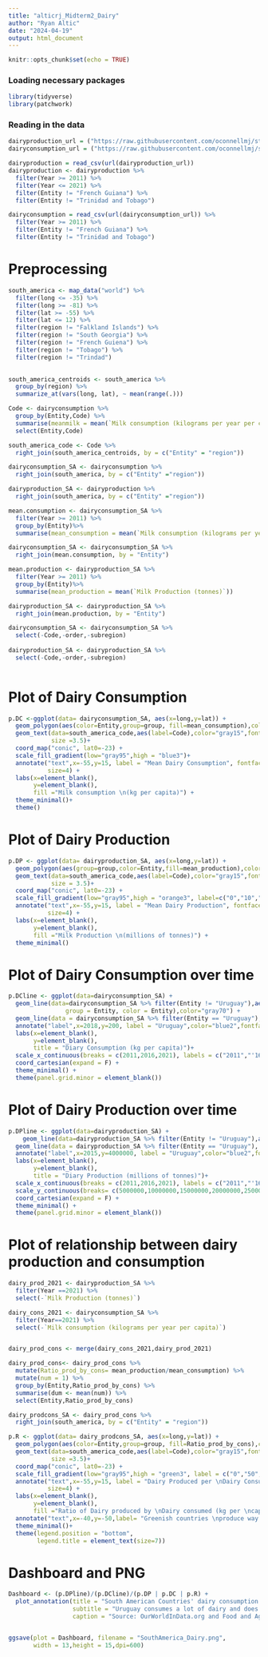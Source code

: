 ```yaml
---
title: "alticrj_Midterm2_Dairy"
author: "Ryan Altic"
date: "2024-04-19"
output: html_document
---
```


```r
knitr::opts_chunk$set(echo = TRUE)
```

### Loading necessary packages

```r
library(tidyverse)
library(patchwork)
```
### Reading in the data

```r
dairyproduction_url = ("https://raw.githubusercontent.com/oconnellmj/sta309/main/milk-production-tonnes.csv")
dairyconsumption_url = ("https://raw.githubusercontent.com/oconnellmj/sta309/main/per-capita-milk-consumption.csv")

dairyproduction = read_csv(url(dairyproduction_url))
dairyproduction <- dairyproduction %>%
  filter(Year >= 2011) %>%
  filter(Year <= 2021) %>%
  filter(Entity != "French Guiana") %>%
  filter(Entity != "Trinidad and Tobago")

dairyconsumption = read_csv(url(dairyconsumption_url)) %>%
  filter(Year >= 2011) %>%
  filter(Entity != "French Guiana") %>%
  filter(Entity != "Trinidad and Tobago")

```
# Preprocessing

```r
south_america <- map_data("world") %>%
  filter(long <= -35) %>%
  filter(long >= -81) %>%
  filter(lat >= -55) %>%
  filter(lat <= 12) %>%
  filter(region != "Falkland Islands") %>%
  filter(region != "South Georgia") %>%
  filter(region != "French Guiena") %>%
  filter(region != "Tobago") %>%
  filter(region != "Trindad")
  

south_america_centroids <- south_america %>% 
  group_by(region) %>%
  summarize_at(vars(long, lat), ~ mean(range(.)))

Code <- dairyconsumption %>%
  group_by(Entity,Code) %>%
  summarise(meanmilk = mean(`Milk consumption (kilograms per year per capita)`))%>%
  select(Entity,Code)

south_america_code <- Code %>%
  right_join(south_america_centroids, by = c("Entity" = "region"))

dairyconsumption_SA <- dairyconsumption %>%
  right_join(south_america, by = c("Entity" ="region"))

dairyproduction_SA <- dairyproduction %>%
  right_join(south_america, by = c("Entity" ="region"))

mean.consumption <- dairyconsumption_SA %>%
  filter(Year >= 2011) %>%
  group_by(Entity)%>%
  summarise(mean_consumption = mean(`Milk consumption (kilograms per year per capita)`))

dairyconsumption_SA <- dairyconsumption_SA %>%
  right_join(mean.consumption, by = "Entity")

mean.production <- dairyproduction_SA %>%
  filter(Year >= 2011) %>%
  group_by(Entity)%>%
  summarise(mean_production = mean(`Milk Production (tonnes)`))

dairyproduction_SA <- dairyproduction_SA %>%
  right_join(mean.production, by = "Entity")

dairyconsumption_SA <- dairyconsumption_SA %>%
  select(-Code,-order,-subregion)
  
dairyproduction_SA <- dairyproduction_SA %>%
  select(-Code,-order,-subregion)
  
```



# Plot of Dairy Consumption

```r

p.DC <-ggplot(data= dairyconsumption_SA, aes(x=long,y=lat)) +
  geom_polygon(aes(color=Entity,group=group, fill=mean_consumption),color = "gray20")+
  geom_text(data=south_america_code,aes(label=Code),color="gray15",fontface="bold",
            size =3.5)+
  coord_map("conic", lat0=-23) +
  scale_fill_gradient(low="gray95",high = "blue3")+
  annotate("text",x=-55,y=15, label = "Mean Dairy Consumption", fontface="bold",
           size=4) +
  labs(x=element_blank(),
       y=element_blank(),
       fill ="Milk consumption \n(kg per capita)") +
  theme_minimal()+
  theme()
```

# Plot of Dairy Production

```r

p.DP <- ggplot(data= dairyproduction_SA, aes(x=long,y=lat)) +
  geom_polygon(aes(group=group,color=Entity,fill=mean_production),color = "gray20")+
  geom_text(data=south_america_code,aes(label=Code),color="gray15",fontface="bold",
            size = 3.5)+
  coord_map("conic", lat0=-23) +
  scale_fill_gradient(low="gray95",high = "orange3", label=c("0","10","20","30","40"))+
  annotate("text",x=-55,y=15, label = "Mean Dairy Production", fontface="bold",
           size=4) +
  labs(x=element_blank(),
       y=element_blank(),
       fill ="Milk Production \n(millions of tonnes)") +
  theme_minimal()
```

# Plot of Dairy Consumption over time

```r
p.DCline <- ggplot(data=dairyconsumption_SA) +
  geom_line(data=dairyconsumption_SA %>% filter(Entity != "Uruguay"),aes(x=Year, y=`Milk consumption (kilograms per year per capita)`,
                group = Entity, color = Entity),color="gray70") +
  geom_line(data = dairyconsumption_SA %>% filter(Entity == "Uruguay"), aes(x=Year,y=`Milk consumption (kilograms per year per capita)`),color="blue")+
  annotate("label",x=2018,y=200, label = "Uruguay",color="blue2",fontface="bold")+
  labs(x=element_blank(),
       y=element_blank(),
       title = "Diary Consumption (kg per capita)")+
  scale_x_continuous(breaks = c(2011,2016,2021), labels = c("2011","'16","'21"))+
  coord_cartesian(expand = F) +
  theme_minimal() +
  theme(panel.grid.minor = element_blank())
```

# Plot of Dairy Production over time

```r
p.DPline <- ggplot(data=dairyproduction_SA) +
    geom_line(data=dairyproduction_SA %>% filter(Entity != "Uruguay"),aes(x=Year, y=`Milk Production (tonnes)`,group = Entity, color = Entity),color="gray70") +
  geom_line(data = dairyproduction_SA %>% filter(Entity == "Uruguay"), aes(x=Year,y=`Milk Production (tonnes)`),color="blue")+
  annotate("label",x=2015,y=4000000, label = "Uruguay",color="blue2",fontface="bold")+
  labs(x=element_blank(),
       y=element_blank(),
       title = "Diary Production (millions of tonnes)")+
  scale_x_continuous(breaks = c(2011,2016,2021), labels = c("2011","'16","'21"))+
  scale_y_continuous(breaks= c(5000000,10000000,15000000,20000000,25000000,30000000,35000000),labels = c("5" ,"10","15","20","25","30","35"))+
  coord_cartesian(expand = F) +
  theme_minimal() +
  theme(panel.grid.minor = element_blank())
```

# Plot of relationship between dairy production and consumption

```r

dairy_prod_2021 <- dairyproduction_SA %>%
  filter(Year ==2021) %>%
  select(-`Milk Production (tonnes)`)

dairy_cons_2021 <- dairyconsumption_SA %>%
  filter(Year==2021) %>%
  select(-`Milk consumption (kilograms per year per capita)`)


dairy_prod_cons <- merge(dairy_cons_2021,dairy_prod_2021)

dairy_prod_cons<- dairy_prod_cons %>%
  mutate(Ratio_prod_by_cons= mean_production/mean_consumption) %>%
  mutate(num = 1) %>%
  group_by(Entity,Ratio_prod_by_cons) %>%
  summarise(dum <- mean(num)) %>%
  select(Entity,Ratio_prod_by_cons)

dairy_prodcons_SA <- dairy_prod_cons %>%
  right_join(south_america, by = c("Entity" = "region"))

p.R <- ggplot(data= dairy_prodcons_SA, aes(x=long,y=lat)) +
  geom_polygon(aes(color=Entity,group=group, fill=Ratio_prod_by_cons),color = "gray20")+
  geom_text(data=south_america_code,aes(label=Code),color="gray15",fontface="bold",
            size =3.5)+
  coord_map("conic", lat0=-23) +
  scale_fill_gradient(low="gray95",high = "green3", label = c("0","50","100","150","200","250"))+
  annotate("text",x=-55,y=15, label = "Dairy Produced per \nDairy Consumed", fontface="bold",
           size=4) +
  labs(x=element_blank(),
       y=element_blank(),
       fill ="Ratio of Dairy produced by \nDairy consumed (kg per \ncapita per tonnes in thousands)") +
  annotate("text",x=-40,y=-50,label= "Greenish countries \nproduce way more \ndairy \nthan they \nconsume", size=3,fontface="bold") +
  theme_minimal()+
  theme(legend.position = "bottom",
        legend.title = element_text(size=7))

```

# Dashboard and PNG

```r
Dashboard <- (p.DPline)/(p.DCline)/(p.DP | p.DC | p.R) +
  plot_annotation(title = "South American Countries' dairy consumption and dairy production (2011-2021)",
                  subtitle = "Uruguay consumes a lot of dairy and does not produces a lot of diary when compared to other South America Countries",
                  caption = "Source: OurWorldInData.org and Food and Agriculture Organization of the United Nations") 


ggsave(plot = Dashboard, filename = "SouthAmerica_Dairy.png",
       width = 13,height = 15,dpi=600)
```

